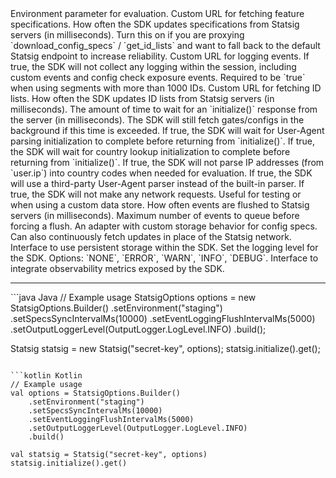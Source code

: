 <Accordion title="StatsigOptions">

<ResponseField name="environment" type="string">
Environment parameter for evaluation.
</ResponseField>

<ResponseField name="specsUrl" type="string">
Custom URL for fetching feature specifications.
</ResponseField>

<ResponseField name="specsSyncIntervalMs" type="long">
How often the SDK updates specifications from Statsig servers (in milliseconds).
</ResponseField>

<ResponseField name="fallbackToStatsig" type="boolean" default="false">
Turn this on if you are proxying `download_config_specs` / `get_id_lists` and want to fall back to the default Statsig endpoint to increase reliability.
</ResponseField>

<ResponseField name="logEventUrl" type="string">
Custom URL for logging events.
</ResponseField>

<ResponseField name="disableAllLogging" type="boolean" default="false">
If true, the SDK will not collect any logging within the session, including custom events and config check exposure events.
</ResponseField>

<ResponseField name="enableIDLists" type="boolean" default="false">
Required to be `true` when using segments with more than 1000 IDs.
</ResponseField>

<ResponseField name="idListsUrl" type="string">
Custom URL for fetching ID lists.
</ResponseField>

<ResponseField name="idListsSyncIntervalMs" type="long">
How often the SDK updates ID lists from Statsig servers (in milliseconds).
</ResponseField>

<ResponseField name="initTimeoutMs" type="long" default="3000">
The amount of time to wait for an `initialize()` response from the server (in milliseconds). The SDK will still fetch gates/configs in the background if this time is exceeded.
</ResponseField>

<ResponseField name="waitForUserAgentInit" type="boolean" default="false">
If true, the SDK will wait for User-Agent parsing initialization to complete before returning from `initialize()`.
</ResponseField>

<ResponseField name="waitForCountryLookupInit" type="boolean" default="false">
If true, the SDK will wait for country lookup initialization to complete before returning from `initialize()`.
</ResponseField>

<ResponseField name="disableUserCountryLookup" type="boolean" default="false">
If true, the SDK will not parse IP addresses (from `user.ip`) into country codes when needed for evaluation.
</ResponseField>

<ResponseField name="useThirdPartyUAParser" type="boolean" default="false">
If true, the SDK will use a third-party User-Agent parser instead of the built-in parser.
</ResponseField>

<ResponseField name="disableNetwork" type="boolean" default="false">
If true, the SDK will not make any network requests. Useful for testing or when using a custom data store.
</ResponseField>

<ResponseField name="eventLoggingFlushIntervalMs" type="long">
How often events are flushed to Statsig servers (in milliseconds).
</ResponseField>

<ResponseField name="eventLoggingMaxQueueSize" type="int">
Maximum number of events to queue before forcing a flush.
</ResponseField>

<ResponseField name="dataStore" type="DataStore">
An adapter with custom storage behavior for config specs. Can also continuously fetch updates in place of the Statsig network.
</ResponseField>

<ResponseField name="persistentStorage" type="PersistentStorage">
Interface to use persistent storage within the SDK.
</ResponseField>

<ResponseField name="outputLoggerLevel" type="OutputLogger.LogLevel">
Set the logging level for the SDK. Options: `NONE`, `ERROR`, `WARN`, `INFO`, `DEBUG`.
</ResponseField>

<ResponseField name="observabilityClient" type="ObservabilityClient">
Interface to integrate observability metrics exposed by the SDK.
</ResponseField>

---

<CodeGroup>
```java Java
// Example usage
StatsigOptions options = new StatsigOptions.Builder()
    .setEnvironment("staging")
    .setSpecsSyncIntervalMs(10000)
    .setEventLoggingFlushIntervalMs(5000)
    .setOutputLoggerLevel(OutputLogger.LogLevel.INFO)
    .build();

Statsig statsig = new Statsig("secret-key", options);
statsig.initialize().get();
```

```kotlin Kotlin
// Example usage
val options = StatsigOptions.Builder()
    .setEnvironment("staging")
    .setSpecsSyncIntervalMs(10000)
    .setEventLoggingFlushIntervalMs(5000)
    .setOutputLoggerLevel(OutputLogger.LogLevel.INFO)
    .build()

val statsig = Statsig("secret-key", options)
statsig.initialize().get()
```
</CodeGroup>

</Accordion>

